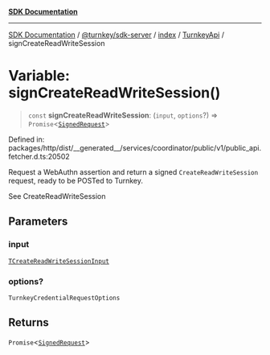 [**SDK Documentation**](../../../../../../README.mdx)

***

[SDK Documentation](../../../../../../packages.mdx) / [@turnkey/sdk-server](../../../../README.mdx) / [index](../../../README.mdx) / [TurnkeyApi](../README.mdx) / signCreateReadWriteSession

# Variable: signCreateReadWriteSession()

> `const` **signCreateReadWriteSession**: (`input`, `options`?) => `Promise`\<[`SignedRequest`](../../../../../http/index/type-aliases/SignedRequest.mdx)\>

Defined in: packages/http/dist/\_\_generated\_\_/services/coordinator/public/v1/public\_api.fetcher.d.ts:20502

Request a WebAuthn assertion and return a signed `CreateReadWriteSession` request, ready to be POSTed to Turnkey.

See CreateReadWriteSession

## Parameters

### input

[`TCreateReadWriteSessionInput`](../type-aliases/TCreateReadWriteSessionInput.mdx)

### options?

`TurnkeyCredentialRequestOptions`

## Returns

`Promise`\<[`SignedRequest`](../../../../../http/index/type-aliases/SignedRequest.mdx)\>
